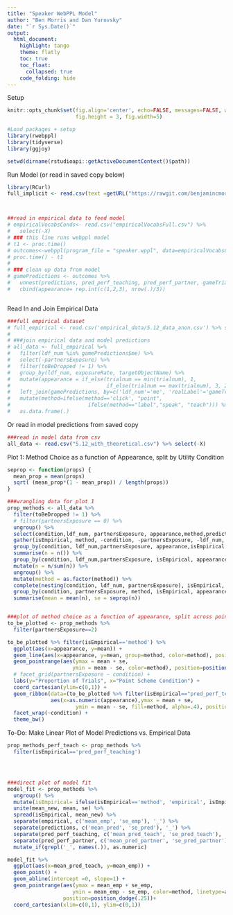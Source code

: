 ```yaml
---
title: "Speaker WebPPL Model"
author: "Ben Morris and Dan Yurovsky"
date: "`r Sys.Date()`"
output:
  html_document:
    highlight: tango
    theme: flatly
    toc: true
    toc_float:
      collapsed: true
    code_folding: hide
---
```



Setup
```r
knitr::opts_chunk$set(fig.align='center', echo=FALSE, messages=FALSE, warning = FALSE,
                      fig.height = 3, fig.width=5)

#Load packages + setup
library(rwebppl)
library(tidyverse)
library(ggjoy)

setwd(dirname(rstudioapi::getActiveDocumentContext()$path))
```

Run Model (or read in saved copy below)
```r
library(RCurl)
full_implicit <- read.csv(text =getURL("https://rawgit.com/benjamincmorris/reference-game/master/turk/2017.5.9_sender_full/5.9_data_anon.csv"))



##read in empirical data to feed model
# empiricalVocabsConds<- read.csv("empiricalVocabsFull.csv") %>%
#   select(-X)
# ### this line runs webppl model
# t1 <- proc.time()
# outcomes<-webppl(program_file = "speaker.wppl", data=empiricalVocabsConds, data_var = "empiricalVocabs")
# proc.time() - t1
# 
# ### clean up data from model
# gamePredictions <- outcomes %>%
#   unnest(predictions, pred_perf_teaching, pred_perf_partner, gameTrials) %>%
#   cbind(appearance= rep.int(c(1,2,3), nrow(.)/3))



```

Read In and Join Empirical Data
```r
###full empirical dataset
# full_empirical <- read.csv('empirical_data/5.12_data_anon.csv') %>% select(-X)
# 
# ###join empirical data and model predictions
# all_data <- full_empirical %>%
#   filter(ldf_num %in% gamePredictions$me) %>%
#   select(-partnersExposure) %>%
#   filter(toBeDropped != 1) %>%
#   group_by(ldf_num, exposureRate, targetObjectName) %>%
#   mutate(appearance = if_else(trialnum == min(trialnum), 1,
#                               if_else(trialnum == max(trialnum), 3, 2))) %>%
#   left_join(gamePredictions, by=c('ldf_num'='me', 'realLabel'='gameTrials', 'appearance')) %>%
#   mutate(method=ifelse(method=='click', "point",
#                         ifelse(method=="label","speak", "teach"))) %>%
#   as.data.frame(.)

```


Or read in model predictions from saved copy
```r
###read in model data from csv
all_data <- read.csv("5.12_with_theoretical.csv") %>% select(-X)
```


Plot 1: Method Choice as a function of Appearance, split by Utility Condition
```r
seprop <- function(props) {
  mean_prop = mean(props)
  sqrt( (mean_prop*(1 - mean_prop)) / length(props))
}

###wrangling data for plot 1
prop_methods <- all_data %>%
  filter(toBeDropped != 1) %>%
  # filter(partnersExposure == 0) %>%
  ungroup() %>%
  select(condition,ldf_num, partnersExposure, appearance,method,predictions, pred_perf_partner, pred_perf_teaching) %>%
  gather(isEmpirical, method, -condition, -partnersExposure, -ldf_num, -appearance) %>%
  group_by(condition, ldf_num,partnersExposure, appearance,isEmpirical, method) %>%
  summarise(n = n()) %>%
  group_by(condition, ldf_num,partnersExposure, isEmpirical, appearance) %>%
  mutate(n = n/sum(n)) %>%
  ungroup() %>%
  mutate(method = as.factor(method)) %>%
  complete(nesting(condition, ldf_num, partnersExposure), isEmpirical, appearance, method, fill = list(n = 0)) %>%
  group_by(condition, partnersExposure, method, isEmpirical, appearance) %>%
  summarise(mean = mean(n), se = seprop(n))


###plot of method choice as a function of appearance, split across point conditions
to_be_plotted <- prop_methods %>% 
  filter(partnersExposure==2)

to_be_plotted %>% filter(isEmpirical=='method') %>%
  ggplot(aes(x=appearance, y=mean)) +
  geom_line(aes(x=appearance, y=mean, group=method, color=method), position=position_dodge(.25)) +
  geom_pointrange(aes(ymax = mean + se, 
                     ymin = mean - se, color=method), position=position_dodge(.25)) +
  # facet_grid(partnersExposure ~ condition) +
  labs(y="Proportion of Trials", x="Point Scheme Condition") +
  coord_cartesian(ylim=c(0,1)) +
  geom_ribbon(data=(to_be_plotted %>% filter(isEmpirical=="pred_perf_teaching")),
              aes(x=as.numeric(appearance),ymax = mean + se, 
                      ymin = mean - se, fill=method, alpha=.4), position=position_dodge(.25)) +
  facet_wrap(~condition) +
  theme_bw()
```


To-Do: Make Linear Plot of Model Predictions vs. Empirical Data
```r
prop_methods_perf_teach <- prop_methods %>%
  filter(isEmpirical=='pred_perf_teaching')




###direct plot of model fit
model_fit <- prop_methods %>%
  ungroup() %>%
  mutate(isEmpirical= ifelse(isEmpirical=='method', 'empirical', isEmpirical)) %>%
  unite(mean_new, mean, se) %>%
  spread(isEmpirical, mean_new) %>% 
  separate(empirical, c('mean_emp', 'se_emp'), '_') %>%
  separate(predictions, c('mean_pred', 'se_pred'), '_') %>%
  separate(pred_perf_teaching, c('mean_pred_teach', 'se_pred_teach'), '_') %>%
  separate(pred_perf_partner, c('mean_pred_partner', 'se_pred_partner'), '_') %>%
  mutate_if(grepl('_', names(.)), as.numeric)

model_fit %>%
  ggplot(aes(x=mean_pred_teach, y=mean_emp)) +
  geom_point() +
  geom_abline(intercept =0, slope=1) +
  geom_pointrange(aes(ymax = mean_emp + se_emp, 
                     ymin = mean_emp - se_emp, color=method, linetype=as.factor(appearance)),
                  position=position_dodge(.25))+
  coord_cartesian(xlim=c(0,1), ylim=c(0,1))

```




